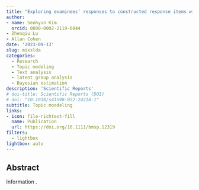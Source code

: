 ```yaml
---
title: "Exploring examinees’ responses to constructed response items with a supervised topic model."
author: 
- name: Seohyun Kim
  orcid: 0000-0002-2119-6044
- Zhenqiu Lu
- Allan Cohen
date: '2023-09-13'
slug: mixslda 
categories:
  - Research 
  - Topic modeling
  - Text analysis
  - latent group analysis
  - Bayesian estimation
description: 'Scientific Reports'
# doi-title: Scientific Reports (DOI)
# doi: "10.1038/s41598-022-24218-1"
subtitle: Topic moodeling
links:
- icon: file-richtext-fill
  name: Publication
  url: https://doi.org/10.1111/bmsp.12319
filters:
  - lightbox
lightbox: auto 
---
```


## Abstract

Information .